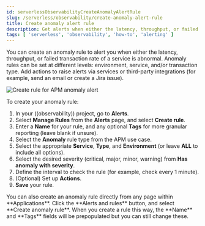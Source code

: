 ```yaml
---
id: serverlessObservabilityCreateAnomalyAlertRule
slug: /serverless/observability/create-anomaly-alert-rule
title: Create anomaly alert rule
description: Get alerts when either the latency, throughput, or failed transaction rate of a service is abnormal.
tags: [ 'serverless', 'observability', 'how-to', 'alerting' ]
---
```


<p><DocBadge template="technical preview" /></p>


<Roles role="Editor" goal="create anomaly rules" />


You can create an anomaly rule to alert you when either the latency, throughput, or failed transaction rate of a service is abnormal. Anomaly rules can be set at different levels: environment, service, and/or transaction type. Add actions to raise alerts via services or third-party integrations (for example, send an email or create a Jira issue).

![Create rule for APM anomaly alert](../images/alerts-create-apm-anomaly.png)

To create your anomaly rule:

1. In your ((observability)) project, go to **Alerts**.
1. Select **Manage Rules** from the **Alerts** page, and select **Create rule**.
1. Enter a **Name** for your rule, and any optional **Tags** for more granular reporting (leave blank if unsure).
1. Select the **Anomaly** rule type from the APM use case.
1. Select the appropriate **Service**, **Type**, and **Environment** (or leave **ALL** to include all options).
1. Select the desired severity (critical, major, minor, warning) from **Has anomaly with severity**.
1. Define the interval to check the rule (for example, check every 1 minute).
1. (Optional) Set up **Actions**.
1. **Save** your rule.

<DocCallOut title="Tip">
You can also create an anomaly rule directly from any page within **Applications**. Click the **Alerts and rules** button, and select **Create anomaly rule**. When you create a rule this way, the **Name** and **Tags** fields will be prepopulated but you can still change these.
</DocCallOut>

<Actions />

